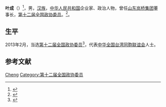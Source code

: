 {{Otheruses|other=名为叶成的其他人物|叶成}}
{{expand|time=2014-02-08T06:22:19+00:00}}
'''叶成'''（{{bd|1962年|1月|}}）<ref>{{Cite web |date=2016-08 |title=岚桥集团有限公司2016 年度第一期中期票据募集说明书 |url=http://file.finance.sina.com.cn/211.154.219.97:9494/MRGG/BOND/2016/2016-9/2016-09-18/3728496.PDF |access-date=2022-06-12}}</ref>，男，[[汉族|汉族]]，[[中华人民共和国|中华人民共和国]]企业家、政治人物，曾任[[山东岚桥集团|山东岚桥集团]]董事长，[[第十二届全国政协委员|第十二届全国政协委员]]。<ref>{{cite news|title=山东岚桥集团董事长叶成登福布斯中国富豪榜|url=http://sd.people.com.cn/n/2013/1021/c177222-19739142.html|date=2013-10-21|deadurl=yes|archiveurl=https://web.archive.org/web/20140221174515/http://sd.people.com.cn/n/2013/1021/c177222-19739142.html|archivedate=2014-02-21|accessdate=2014-02-08}}</ref>。

== 生平 ==
2013年2月，当选[[第十二届全国政协委员|第十二届全国政协委员]]<ref>{{cite news|title=中国人民政治协商会议第十二届全国委员会委员名单|url=http://news.xinhuanet.com/2013-02/02/c_124313314_2.htm|date=2013-02-02|accessdate=2014-02-08|archive-date=2013-05-23|archive-url=https://web.archive.org/web/20130523013239/http://news.xinhuanet.com/2013-02/02/c_124313314_2.htm|dead-url=no}}</ref>，代表[[中华全国台湾同胞联谊会|中华全国台湾同胞联谊会]]人士。

== 参考文献 ==
{{reflist}}

{{Authority control}}
{{DEFAULTSORT:Ye}}
[[Category:葉姓|Cheng]]
[[Category:第十二届全国政协委员|Category:第十二届全国政协委员]]